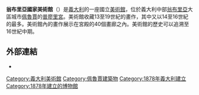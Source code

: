 {{Infobox museum
| name = Galleria Nazionale dell'Umbria
| image = Perugia04.jpg
| caption = 
| imagesize = 225
| pushpin_map =
| coordinates = {{coord|43.1097|12.3879|type:landmark_region:IT|display=inline}}
| established = 1878年
| dissolved =
| location = Corso Vannucci 19, <br />0612 Perugia, Italy
| type = 美術館
| visitors =
| director =
| curator =
| publictransit =
| website = [http://www.gallerianazionaleumbria.it/ www.gallerianazionaleumbria.it]
}}

'''翁布里亞國家美術館'''（{{lang-it|Galleria Nazionale dell'Umbria}}）是[[義大利|義大利]]的一座國立[[美術館|美術館]]，位於義大利中部[[翁布里亞|翁布里亞]]大區城市[[佩魯賈|佩魯賈]]的[[普廖里宮|普廖里宮]]。美術館收藏13至19世紀的畫作，其中又以14至16世紀的最多。美術館內的畫作展示在宮殿的40個畫廊之內。美術館的歷史可以追溯至16世紀中期。

== 外部連結 ==
* {{Official website|http://www.gallerianazionaleumbria.it/}}

[[Category:義大利美術館|Category:義大利美術館]]
[[Category:佩魯賈建築物|Category:佩魯賈建築物]]
[[Category:1878年義大利建立|Category:1878年義大利建立]]
[[Category:1878年建立的博物館|Category:1878年建立的博物館]]